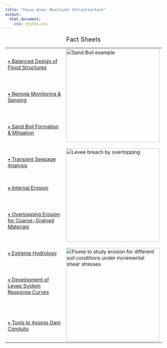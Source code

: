---
title: "Focus Area: Resilient Infrastructure"
output:
  html_document:
    css: styles.css
---

<table style="width:100%", border="0", cellpadding="5">
<caption style="font-size: 20px">Fact Sheets</caption>
<tr>
<td align="left", valign="center">
<body>
<div tooltip="Develop load and resistance factor (LFRD) methodology for flood and coastal storm damage reduction structures"; style="font-size: 16px;">
  <a href="06.19_FY19_ResilientInfrastructure_BalancedFloodStructureDesign_Ebeling.pdf" target="_blank">• Balanced Design of Flood Structures</a>
</div>
</body>
</td>
<td id="mytable", rowspan="9">
<img src="RI_1_InternalErosion.bmp" alt="Sand Boil example" style="width: 300px"</img>
<br><br>
<img src="RI_2_SurfaceErosion.jpg" alt="Levee breach by overtopping" style="width: 300px"</img>
<br><br>
<img src="RI_3_Flume.jpg" alt="Flume to study erosion for different soil conditions under incremental shear stresses" style="width: 300px"</img>
</td>
</tr>


<tr>
<td align="left", valign="center">
<body>
<div tooltip="Develop methodology to remotely assess problem structures and segments in the flood protection system"; style="font-size:16px;">
  <a href="06.19_FY19_ResilientInfrastructure_RemoteMonitoring_Dunbar.pdf" target="_blank">• Remote Monitoring & Sensing</a>
</div> 
</body>
</td>
</tr>

<tr>
<td align="left", valign="center">
<body>
<div tooltip="Develop documentation of historical sand boil activity and new treatment technologies"; style="font-size:16px;">
  <a href="09.18_FY18_ResilientInfrastructure_SandBoil_Robbins.pdf" target="_blank">• Sand Boil Formation & Mitgation</a>
</div>
</body>
</td>
</tr>

<tr>
<td align="left", valign="center">
<body>
<div tooltip="Develop best practices for identifying transient seepage and utilize field data from full-scale instrumented levee embankments to validate numerical models"; style="font-size:16px;">
  <a href="09.18_FY18_ResilientInfrastructure_TransientSeepage_Corcoran.pdf" target="_blank">• Transient Seepage Analysis</a>
</div>
</body>
</td>
</tr>


<tr>
<td align="left", valign="center">
<body>
<div tooltip="Measure soil susceptibility to backward erosion piping (BEP) and develop numerical models for predicting piping failure"; style="font-size:16px;">
  <a href="06.19_FY19_ResilientInfrastructure_InternalErosion_Robbins.pdf" target="_blank">• Internal Erosion</a>
</div>
</body>
</td>
</tr>

<tr>
<td align="left", valign="center">
<body>
<div tooltip="Determine erosion rates at varying shear stresses for coarse-grained soil mixes and mechanisms of erosion"; style="font-size:16px;">
  <a href="09.18_FY18_ResilientInfrastructure_SurfaceErosion_Corcoran.pdf" target="_blank">• Overtopping Erosion for Coarse-Grained Materials</a>
</div>
</body>
</td>
</tr>

<tr>
<td align="left", valign="center">
<body>
<div tooltip="Develop extreme hydrology training modules and stochastic weather generator software for estimating hydrology loading"; style="font-size:16px;">
  <a href="06.19_FY19_ResilientInfrastructure_ExtremeHydrologicEvents_Karlovits.pdf" target="_blank">• Extreme Hydrology</a>
</div>
</body>
</td>
</tr>

<tr>
<td align="left", valign="center">
<body>
<div tooltip="Utilize an analytical approach to derive system response curves to assess levee reliability"; style="font-size:16px;">
  <a href="06.19_FY19_ResilientInfrastructure_LeveeSystems_Schultz.pdf" target="_blank">• Development of Levee System Response Curves</a>
</div>
</body>
</td>
</tr>

<tr>
<td align="left", valign="center">
<body>
<div tooltip="Develop a remote sensing inspection system at flood control conduits for assessment of risk prior to personnel entry"; style="font-size:16px;">
  <a href="06.19_FY19_ResilientInfrastructure_DamConduits_Netchaev.pdf" target="_blank">• Tools to Assess Dam Conduits</a>
</div>
</body>
</tr>
</td>
</table>
